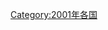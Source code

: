 {{Year by category
|m=2
|c=0
|d=0
|y=1
|cat=各国灾难
|sortkey=*
|parent=各年各国灾难
|subcat=2001年灾难
}}
[[Category:2001年各国|Category:2001年各国]]